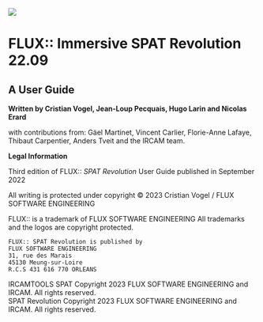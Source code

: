 ![](https://media.githubusercontent.com/media/FLUX-SE/doc_images/main/SpatR/Generic/SPATionautsImage.png)

# FLUX:: Immersive SPAT Revolution 22.09 {.unnumbered}

## A User Guide

**Written by Cristian Vogel, Jean-Loup Pecquais, Hugo Larin and Nicolas Erard**

with contributions from:
Gäel Martinet, Vincent Carlier, Florie-Anne Lafaye, Thibaut Carpentier, Anders Tveit and the IRCAM team.

**Legal Information**

Third edition of FLUX:: _SPAT Revolution_ User Guide published in September 2022

All writing is protected under copyright © 2023 Cristian Vogel / FLUX SOFTWARE ENGINEERING

FLUX:: is a trademark of FLUX SOFTWARE ENGINEERING
All trademarks and the logos are copyright protected.

```
FLUX:: SPAT Revolution is published by
FLUX SOFTWARE ENGINEERING
31, rue des Marais
45130 Meung-sur-Loire
R.C.S 431 616 770 ORLEANS
```

IRCAMTOOLS SPAT Copyright 2023 FLUX SOFTWARE ENGINEERING and IRCAM. All rights reserved.  
SPAT Revolution Copyright 2023 FLUX SOFTWARE ENGINEERING and IRCAM. All rights reserved.
